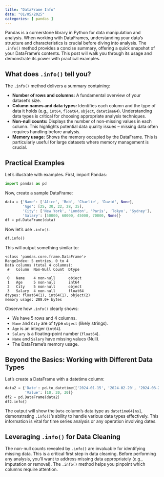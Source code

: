 ```yaml
---
title: "DataFrame Info"
date: "01/05/2025"
categories: [ pandas ]
---
```



Pandas is a cornerstone library in Python for data manipulation and analysis.  When working with DataFrames, understanding your data's structure and characteristics is crucial before diving into analysis.  The `.info()` method provides a concise summary, offering a quick snapshot of your DataFrame's contents.  This post will walk you through its usage and demonstrate its power with practical examples.

## What does `.info()` tell you?

The `.info()` method delivers a summary containing:

* **Number of rows and columns:**  A fundamental overview of your dataset's size.
* **Column names and data types:**  Identifies each column and the type of data it holds (e.g., `int64`, `float64`, `object`, `datetime64`). Understanding data types is critical for choosing appropriate analysis techniques.
* **Non-null counts:** Displays the number of non-missing values in each column.  This highlights potential data quality issues – missing data often requires handling before analysis.
* **Memory usage:**  Shows the memory occupied by the DataFrame. This is particularly useful for large datasets where memory management is crucial.

## Practical Examples

Let's illustrate with examples.  First, import Pandas:

```python
import pandas as pd
```

Now, create a sample DataFrame:

```python
data = {'Name': ['Alice', 'Bob', 'Charlie', 'David', None],
        'Age': [25, 30, 22, 28, 35],
        'City': ['New York', 'London', 'Paris', 'Tokyo', 'Sydney'],
        'Salary': [50000, 60000, 45000, 70000, None]}
df = pd.DataFrame(data)
```

Now let's use `.info()`:

```python
df.info()
```

This will output something similar to:


```
<class 'pandas.core.frame.DataFrame'>
RangeIndex: 5 entries, 0 to 4
Data columns (total 4 columns):
 #   Column  Non-Null Count  Dtype 
---  ------  --------------  ----- 
 0   Name    4 non-null      object
 1   Age     5 non-null      int64 
 2   City    5 non-null      object
 3   Salary  4 non-null      float64
dtypes: float64(1), int64(1), object(2)
memory usage: 288.0+ bytes
```

Observe how `.info()` clearly shows:

* We have 5 rows and 4 columns.
* `Name` and `City` are of type `object` (likely strings).
* `Age` is an integer (`int64`).
* `Salary` is a floating-point number (`float64`).
* `Name` and `Salary` have missing values (Null).
* The DataFrame's memory usage.


##  Beyond the Basics:  Working with Different Data Types

Let's create a DataFrame with a datetime column:

```python
data2 = {'Date': pd.to_datetime(['2024-01-15', '2024-02-20', '2024-03-25']),
         'Value': [10, 20, 30]}
df2 = pd.DataFrame(data2)
df2.info()
```

The output will show the `Date` column's data type as `datetime64[ns]`, demonstrating `.info()`'s ability to handle various data types effectively.  This information is vital for time series analysis or any operation involving dates.


## Leveraging `.info()` for Data Cleaning

The non-null counts revealed by `.info()` are invaluable for identifying missing data.  This is a critical first step in data cleaning.  Before performing any analysis, you'll want to address missing data appropriately (e.g., imputation or removal).  The `.info()` method helps you pinpoint which columns require attention.

